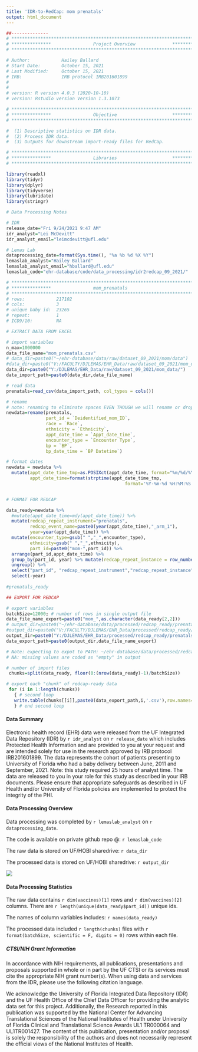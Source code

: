 ```yaml
---
title: 'IDR-to-RedCap: mom prenatals'
output: html_document
---
```



```r
##-------------- 
# **************************************************************************** #
# ***************                Project Overview              *************** #
# **************************************************************************** #

# Author:            Hailey Ballard
# Start Date:        October 15, 2021 
# Last Modified:     October 15, 2021 
# IRB:               IRB protocol IRB201601899  
#                    
#
# version: R version 4.0.3 (2020-10-10)
# version: Rstudio version Version 1.3.1073 

# **************************************************************************** #
# ***************                Objective                     *************** #
# **************************************************************************** #

#  (1) Descriptive statistics on IDR data. 
#  (2) Process IDR data. 
#  (3) Outputs for downstream import-ready files for RedCap. 


```

```r

# **************************************************************************** #
# ***************                Libraries                     *************** #
# **************************************************************************** #

library(readxl)
library(tidyr)
library(dplyr)
library(tidyverse)
library(lubridate)
library(stringr)

```

```r
# Data Processing Notes

# IDR
release_date="Fri 9/24/2021 9:47 AM"
idr_analyst="Lei McDevitt"
idr_analyst_email="leimcdevitt@ufl.edu"

# Lemas Lab
dataprocessing_date=format(Sys.time(), "%a %b %d %X %Y")
lemaslab_analyst="Hailey Ballard"
lemaslab_analyst_email="hballard@ufl.edu"
lemaslab_code="ehr-database/code/data_processing/idr2redcap_09_2021/"

```

```r

# **************************************************************************** #
# ***************                mom_prenatals                                            
# **************************************************************************** #
# rows:            217102      
# cols:            3 
# unique baby id:  23265
# repeat:          1
# ICD9/10:         NA

# EXTRACT DATA FROM EXCEL

# import variables
n_max=1000000
data_file_name="mom_prenatals.csv"
# data_dir=paste0("~/ehr-database/data/raw/dataset_09_2021/mom/data")
#data_dir=paste0("V:/FACULTY/DJLEMAS/EHR_Data/raw/dataset_09_2021/mom_data/")
data_dir=paste0("Y:/DJLEMAS/EHR_Data/raw/dataset_09_2021/mom_data/")
data_import_path=paste0(data_dir,data_file_name)

# read data
prenatals=read_csv(data_import_path, col_types = cols()) 

# rename
# note: renaming to eliminate spaces EVEN THOUGH we will rename or drop later.
newdata=rename(prenatals, 
               part_id = `Deidentified_mom_ID`, 
               race = `Race`,
               ethnicity = `Ethnicity`,
               appt_date_time = `Appt_date_time`,
               encounter_type = `Encounter Type`,
               bp = `BP`,
               bp_date_time = `BP Datetime`)

# format dates
newdata = newdata %>%
  mutate(appt_date_time_tmp=as.POSIXct(appt_date_time, format="%m/%d/%Y %H:%M"),
         appt_date_time=format(strptime(appt_date_time_tmp, 
                                             format='%Y-%m-%d %H:%M:%S'), '%Y-%m-%d %I:%M:%S %p')) %>%  select(-appt_date_time_tmp)


# FORMAT FOR REDCAP

data_ready=newdata %>%
  #mutate(appt_date_time=mdy(appt_date_time)) %>%
  mutate(redcap_repeat_instrument="prenatals",
         redcap_event_name=paste0(year(appt_date_time),"_arm_1"),
         year=year(appt_date_time)) %>%
  mutate(encounter_type=gsub(" ","_",encounter_type),
         ethnicity=gsub(" ","_",ethnicity),
         part_id=paste0("mom-",part_id)) %>%
  arrange(part_id,appt_date_time) %>%
  group_by(part_id, year) %>% mutate(redcap_repeat_instance = row_number()) %>%
  ungroup() %>%
  select("part_id", "redcap_repeat_instrument","redcap_repeat_instance","redcap_event_name",,everything()) %>%
  select(-year)
  
#prenatals_ready

## EXPORT FOR REDCAP

# export variables
batchSize=12000; # number of rows in single output file
data_file_name_export=paste0("mom_",as.character(data_ready[2,2]))
# output_dir=paste0("~/ehr-database/data/processed/redcap_ready/prenatals/")
#output_dir=paste0("V:/FACULTY/DJLEMAS/EHR_Data/processed/redcap_ready/prenatals/")
output_dir=paste0("Y:/DJLEMAS/EHR_Data/processed/redcap_ready/prenatals/")
data_export_path=paste0(output_dir,data_file_name_export)

# Note: expecting to expot to PATH: ~/ehr-database/data/processed/redcap_ready/prenatals/
# NA: missing values are coded as "empty" in output

# number of import files
 chunks=split(data_ready, floor(0:(nrow(data_ready)-1)/batchSize))

# export each "chunk" of redcap-ready data
 for (i in 1:length(chunks))
   { # second loop
   write.table(chunks[[i]],paste0(data_export_path,i,'.csv'),row.names=F,na = "", sep=",")
   } # end second loop        

```

#### __Data Summary__
Electronic health record (EHR) data were released from the UF Integrated Data Repository (IDR) by `r idr_analyst` on `r release_date` which includes Protected Health Information and are provided to you at your request and are intended solely for use in the research approved by IRB protocol IRB201601899. The data represents the cohort of patients presenting to University of Florida who had a baby delivery between June, 2011 and September, 2021. Note: this study required 25 hours of analyst time. The data are released to you in your role for this study as described in your IRB documents. Please ensure that appropriate safeguards as described in UF Health and/or University of Florida policies are implemented to protect the integrity of the PHI.

#### __Data Processing Overview__
Data processing was completed by `r lemaslab_analyst` on `r dataprocessing_date`. 

The code is available on private github repo @: `r lemaslab_code`

The raw data is stored on UF/HOBI sharedrive: `r data_dir`

The processed data is stored on UF/HOBI sharedrive: `r output_dir`

![](data_processing_workflow.png)

#### __Data Processing Statistics__

The raw data contains `r dim(vaccines)[1]` rows and `r dim(vaccines)[2]` columns. There are `r length(unique(data_ready$part_id))` unique ids. 

The names of column variables includes: `r names(data_ready)`

The processed data included `r length(chunks)` files with `r format(batchSize, scientific = F, digits = 0)` rows within each file.

##### __CTSI/NIH Grant Information__

In accordance with NIH requirements, all publications, presentations and proposals supported in whole or in part by the UF CTSI or its services must cite the appropriate NIH grant number(s). When using data and services from the IDR, please use the following citation language.

We acknowledge the University of Florida Integrated Data Repository (IDR) and the UF Health Office of the Chief Data Officer for providing the analytic data set for this project. Additionally, the Research reported in this publication was supported by the National Center for Advancing Translational Sciences of the National Institutes of Health under University of Florida Clinical and Translational Science Awards UL1 TR000064 and UL1TR001427. The content of this publication, presentation and/or proposal is solely the responsibility of the authors and does not necessarily represent the official views of the National Institutes of Health.
